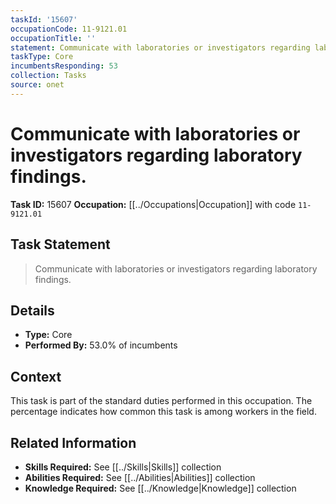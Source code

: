 ```yaml
---
taskId: '15607'
occupationCode: 11-9121.01
occupationTitle: ''
statement: Communicate with laboratories or investigators regarding laboratory findings.
taskType: Core
incumbentsResponding: 53
collection: Tasks
source: onet
---
```

# Communicate with laboratories or investigators regarding laboratory findings.

**Task ID:** 15607
**Occupation:** [[../Occupations|Occupation]] with code `11-9121.01`

## Task Statement

> Communicate with laboratories or investigators regarding laboratory findings.

## Details

- **Type:** Core
- **Performed By:** 53.0% of incumbents

## Context

This task is part of the standard duties performed in this occupation. The percentage indicates how common this task is among workers in the field.

## Related Information

- **Skills Required:** See [[../Skills|Skills]] collection
- **Abilities Required:** See [[../Abilities|Abilities]] collection
- **Knowledge Required:** See [[../Knowledge|Knowledge]] collection
